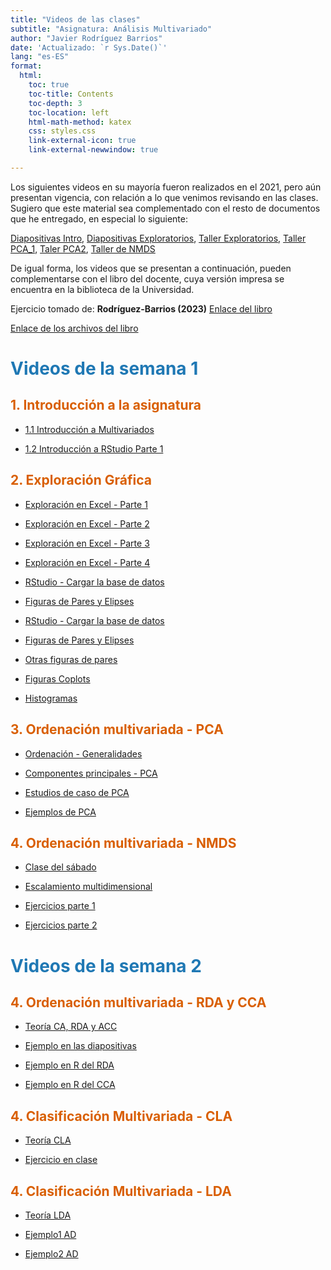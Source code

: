 ---
title: "Videos de las clases"
subtitle: "Asignatura: Análisis Multivariado"
author: "Javier Rodríguez Barrios"
date: 'Actualizado: `r Sys.Date()`'
lang: "es-ES"
format:
  html:
    toc: true
    toc-title: Contents
    toc-depth: 3
    toc-location: left
    html-math-method: katex
    css: styles.css  
    link-external-icon: true
    link-external-newwindow: true

---

Los siguientes videos en su mayoría fueron realizados en el 2021, pero aún presentan vigencia, con relación a lo que venimos revisando en las clases. Sugiero que este material sea complementado con el resto de documentos que he entregado, en especial lo siguiente: 

[Diapositivas Intro](https://javier-2712.github.io/Multivariados_MSc/Clase1.-Introducci%C3%B3n.html#1), [Diapositivas Exploratorios](https://javier-2712.github.io/Multivariados_MSc/Clase3.-Exploratorios.html#1), [Taller Exploratorios](https://javier-2712.github.io/Multivariados_MSc/Taller3.explor.resum.html), [Taller PCA_1](https://javier-2712.github.io/Multivariados/Taller4_PCA/Taller4.1.pca.marino.html), [Taler PCA2](https://javier-2712.github.io/Multivariados/Taller4_PCA/Taller4.2.pca.tayrona.html), [Taller de NMDS](https://javier-2712.github.io/Multivariados_MSc/Taller5.1.nmds.malezas.html)

De igual forma, los videos que se presentan a continuación, pueden complementarse con el libro del docente, cuya versión impresa se encuentra en la biblioteca de la Universidad.

Ejercicio tomado de: **Rodríguez-Barrios (2023)** [Enlace del libro](https://www.editdiazdesantos.com/libros/9788490524817/Rodr%C3%ADguez-Barrios-An%C3%A1lisis-de-datos-ecol%C3%B3gicos-y-ambientales-aplicaciones-con-el-programa-R.html?isbn=978849052481)

[Enlace de los archivos del libro](https://www.editdiazdesantos.com/libros/lanza_anejo.php?isbn=9788490524817&formato=.zip)



<b style='color:#1f78b4;'>

# Videos de la semana 1

</b>



## <b style='color:#d95f02;'> 1. Introducción a la asignatura </b> 

- [1.1 Introducción a Multivariados](https://web.microsoftstream.com/video/1ea3c920-03dc-4061-8730-1044d997acbc)

- [1.2 Introducción a RStudio Parte 1](https://web.microsoftstream.com/video/eb6eb2d9-e065-40c7-ad4f-d90ce1003731)  





## <b style='color:#d95f02;'> 2. Exploración Gráfica </b> 

- [Exploración en Excel - Parte 1](https://web.microsoftstream.com/video/0032db7c-af28-4139-80ba-68b66adcba3f) 

- [Exploración en Excel - Parte 2](https://web.microsoftstream.com/video/1f64215f-e483-44cd-af7a-86c8fc3897c8)


- [Exploración en Excel - Parte 3](https://web.microsoftstream.com/video/9de0cd09-0ba3-4c23-8ede-50ed07af76b3)


- [Exploración en Excel - Parte 4](https://web.microsoftstream.com/video/9de0cd09-0ba3-4c23-8ede-50ed07af76b3)




- [RStudio - Cargar la base de datos](https://web.microsoftstream.com/video/784dda7e-d129-4d84-b2fd-e3831c3006b2) 

- [Figuras de Pares y Elipses](https://web.microsoftstream.com/video/867c9668-6f00-4f5c-afd0-2ee945913fe2)

- [RStudio - Cargar la base de datos](https://web.microsoftstream.com/video/784dda7e-d129-4d84-b2fd-e3831c3006b2) 

- [Figuras de Pares y Elipses](https://web.microsoftstream.com/video/0032db7c-af28-4139-80ba-68b66adcba3f )

- [Otras figuras de pares](https://web.microsoftstream.com/video/b2c6b123-167c-416d-8e5c-b6024459d663) 

- [Figuras Coplots](https://web.microsoftstream.com/video/3db58f9e-b5f2-4b45-b760-d827d511788f)

- [Histogramas](https://web.microsoftstream.com/video/f74cb6da-5d0f-4c49-8492-332b0f4e231b )




## <b style='color:#d95f02;'> 3. Ordenación multivariada - PCA </b> 

- [Ordenación - Generalidades](https://web.microsoftstream.com/video/ccc3e8fd-2bcf-45a2-adb9-ee756c728d05) 

- [Componentes principales - PCA](https://web.microsoftstream.com/video/5778a0b8-2d63-402a-856a-fd17d4730e0b) 

- [Estudios de caso de PCA](https://web.microsoftstream.com/video/be09e940-e0e0-46ef-bfbe-2b675df9a6f8) 

- [Ejemplos de PCA](https://web.microsoftstream.com/video/003d9227-5c07-42ff-86b4-f1fe2bc57b8d) 





## <b style='color:#d95f02;'> 4. Ordenación multivariada - NMDS </b> 

- [Clase del sábado](https://universidadmag.sharepoint.com/sites/MultivariadosMSc.2023/_layouts/15/stream.aspx?id=%2Fsites%2FMultivariadosMSc%2E2023%2FDocumentos%20compartidos%2FGeneral%2FRecordings%2FAn%C3%A1lisis%20de%20Escalamiento%20Multidimensional%2D20230311%5F110852%2DGrabaci%C3%B3n%20de%20la%20reuni%C3%B3n%2Emp4) 

- [Escalamiento multidimensional](https://web.microsoftstream.com/video/690c80fd-2f5e-4e48-8757-6f680a7e7116) 

- [Ejercicios parte 1](https://web.microsoftstream.com/video/5ff9e9ca-6d8f-4dc9-98ee-0b034e4f6e29) 

- [Ejercicios parte 2](https://web.microsoftstream.com/video/f259b32d-5146-44aa-a6c8-739d0ba1f5a9)





<b style='color:#1f78b4;'>

# Videos de la semana 2

</b>




## <b style='color:#d95f02;'> 4. Ordenación multivariada - RDA y CCA </b> 

- [Teoría CA, RDA y ACC](https://web.microsoftstream.com/video/939bc2b1-e6f7-441d-b704-c12d1b571b8f)

- [Ejemplo en las diapositivas](https://web.microsoftstream.com/video/7da87199-bf3f-4fd5-a998-3ad4e33057f0)

- [Ejemplo en R del RDA](https://web.microsoftstream.com/video/0f7570d7-19b0-42a9-be07-9bc8e1b0546a)


- [Ejemplo en R del CCA](https://web.microsoftstream.com/video/4d785060-b901-471e-9163-c8fc5da9fac6)



## <b style='color:#d95f02;'> 4. Clasificación Multivariada - CLA </b> 


- [Teoría CLA](https://web.microsoftstream.com/video/f1a0de1c-6679-46e7-90dc-1c02881d3771)

- [Ejercicio en clase](https://web.microsoftstream.com/video/7c455384-c09f-4210-81d7-df6de8664c7b)




## <b style='color:#d95f02;'> 4. Clasificación Multivariada - LDA </b> 


- [Teoría LDA](https://web.microsoftstream.com/video/2f4a8239-3276-4dbf-9a9d-bbc48392fbad)


- [Ejemplo1 AD](https://web.microsoftstream.com/video/6fc00d0e-f415-4eb4-acfe-23634403de6f)


- [Ejemplo2 AD](https://web.microsoftstream.com/video/3749cf8d-847a-4366-96fe-9a40646adf99)










